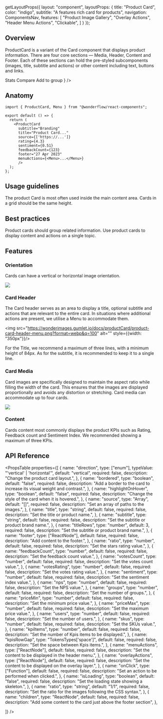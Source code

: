 
  getLayoutProps({
    layout: "component",
    layoutProps: {
      title: "Product Card",
      color: "indigo",
      subtitle: "A features rich card for products",
      navigation: ComponentsNav,
      features: [
        "Product Image Gallery",
        "Overlay Actions",
        "Header Menu Actions",
        "Clickable",
      ]
    }
  });

## Overview
ProductCard is a variant of the Card component that displays product information. There are four core sections — Media, Header, Content and Footer. Each of these sections can hold the pre-styled subcomponents (images, title, subtitle and actions) or other content including text, buttons and links.

<LiveArea>
  <Stack style={{width: '300px'}}>
  <ProductCard
  subtitle="Branding"
  title="Product Card labels will be displayed on three lines by default"
  source={[
  'https://products.gumlet.io/image-1675779605803.jpeg',
  'https://storage.googleapis.com/wonderflow-product-images/KITCHENAID%205KSM15%20SERIES.png',
  'https://storage.googleapis.com/wonderflow-product-images/CLASSIC%204.5%20QT.png',
  'https://storage.googleapis.com/wonderflow-product-images/delonghi_coffee_MC%20NESPRESSO%20INISSIA.png',
  ]}
  rating={4.3}
  feedbackCount={123}
  sentiment={0.51}
  footer="27 Apr 2023"
  menuActions={<Menu>
    <Menu.Item
      icon="news"
      value="1"
    >
      Stats
    </Menu.Item>
    <Menu.Item
      icon="theater"
      value="1"
    >
      Compare
    </Menu.Item>
    <Menu.Item
      icon="grid"
      value="1"
      placement="right-start"
    >
      Add to group
    </Menu.Item>
  </Menu>}
  />
  </Stack>
</LiveArea>

## Anatomy

```tsx lines="1,5-14"
import { ProductCard, Menu } from "@wonderflow/react-components";

export default () => {
  return (
    <ProductCard
      subtitle="Branding"
      title="Product Card..."
      source={['https://...']}
      rating={4.3}
      sentiment={0.51}
      feedbackCount={123}
      footer="27 Apr 2023"
      menuActions={<Menu>...</Menu>}
      />
  );
};
```
## Usage guidelines
The product Card is most often used inside the main content area. Cards in a grid should be the same height.

## Best practices
Product cards should group related information.
Use product cards to display content and actions on a single topic.

## Features

### Orientation
Cards can have a vertical or horizontal image orientation.

![](https://wonderimages.gumlet.io/docs/productCard/product-card-orientation.png?format=webp&q=100)

### Card Header
The Card header serves as an area to display a title, optional subtitle and actions that
are relevant to the entire card. In situations where additional actions are present,
we utilise a Menu to accommodate them.

<img src="https://wonderimages.gumlet.io/docs/productCard/product-card-header-menu.png?format=webp&q=100" alt="" style={{width: "350px"}}/>

For the Title, we recommend a maximum of three lines, with a minimum height of 84px.
As for the subtitle, it is recommended to keep it to a single line.

### Card Media
Card images are specifically designed to maintain the aspect ratio while filling the width of the card.
This ensures that the images are displayed proportionally and avoids any distortion or stretching.
Card media can accommodate up to four cards.

![](https://wonderimages.gumlet.io/docs/productCard/product-card-media.png?format=webp&q=100)


### Content
Cards content most commonly displays the product KPIs such as Rating, Feedback count and Sentiment Index.
We recommended showing a maximum of three KPIs.


## API Reference

<PropsTable
  properties={[
    {
      name: "direction",
      type: ["enum"],
      typeValue: "'vertical' | 'horizontal'",
      default: "vertical",
      required: false,
      description: "Change the product card layout.",
    },
    {
      name: "bordered",
      type: "boolean",
      default: "false",
      required: false,
      description: "Add a border to the card to increase its visual weight and contrast.",
    },
    {
      name: "highlightOnHover",
      type: "boolean",
      default: "false",
      required: false,
      description: "Change the style of the card when it is hovered.",
    },
    {
      name: "source",
      type: "Array<string>",
      default: "[]",
      required: false,
      description: "Set an array of paths to the images.",
    },
    {
      name: "title",
      type: "string",
      default: false,
      required: false,
      description: "Set the title or product name.",
    },
    {
      name: "subtitle",
      type: "string",
      default: false,
      required: false,
      description: "Set the subtitle or product brand name.",
    },
    {
      name: "titleRows",
      type: "number",
      default: 3,
      required: false,
      description: "Set the subtitle or product brand name.",
    },
    {
      name: "footer",
      type: ["ReactNode"],
      default: false,
      required: false,
      description:
        "Add content to the footer.",
    },
    {
      name: "ratio",
      type: "number",
      default: false,
      required: false,
      description:
        "Set the stars rating value.",
    },
    {
      name: "feedbackCount",
      type: "number",
      default: false,
      required: false,
      description:
        "Set the feedback count value.",
    },
    {
      name: "votesCount",
      type: "number",
      default: false,
      required: false,
      description:
        "Set the votes count value.",
    },
    {
      name: "votesRating",
      type: "number",
      default: false,
      required: false,
      description:
        "Set the votes rating value.",
    },
    {
      name: "sentiment",
      type: "number",
      default: false,
      required: false,
      description:
        "Set the sentiment index value.",
    },
    {
      name: "nps",
      type: "number",
      default: false,
      required: false,
      description:
        "Set the NPS value.",
    },
    {
      name: "groups",
      type: "number",
      default: false,
      required: false,
      description:
        "Set the number of groups.",
    },
    {
      name: "priceMin",
      type: "number",
      default: false,
      required: false,
      description:
        "Set the minimum price value.",
    },
    {
      name: "priceMax",
      type: "number",
      default: false,
      required: false,
      description:
        "Set the maximum price value.",
    },
    {
      name: "users",
      type: "number",
      default: false,
      required: false,
      description:
        "Set the number of users.",
    },
    {
      name: "skus",
      type: "number",
      default: false,
      required: false,
      description:
        "Set the SKUs value.",
    },
    {
      name: "kpiItems",
      type: "number",
      default: false,
      required: false,
      description:
        "Set the number of Kpis items to be displayed.",
    },
    {
      name: "kpisRowGap",
      type: "TokensTypes['space']",
      default: false,
      required: false,
      description:
        "Set the space between Kpis items.",
    },
    {
      name: "menuActions",
      type: ["ReactNode"],
      default: false,
      required: false,
      description:
        "Set the content to be displayed in the header menu.",
    },
    {
      name: "overlayActions",
      type: ["ReactNode"],
      default: false,
      required: false,
      description:
        "Set the content to be displayed on the overlay layer.",
    },
    {
      name: "onClick",
      type: ["Function"],
      default: false,
      required: false,
      description: "Set an action to be performed when clicked.",
    },
    {
      name: "isLoading",
      type: "boolean",
      default: "false",
      required: false,
      description: "Set the loading state showing a skeleton.",
    },
    {
      name: "ratio",
      type: "string",
      default: "1/1",
      required: false,
      description: "Set the ratio for the images following the CSS syntax.",
    },
    {
      name: "children",
      type: "ReactNode",
      default: false,
      required: false,
      description: "Add some content to the card just above the footer section",
    },

  ]}
/>
